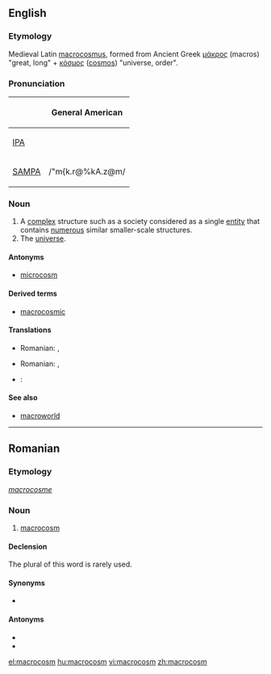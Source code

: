 ==English==
{{wikipedia}}

===Etymology===
Medieval Latin [[macrocosmus]], formed from Ancient Greek [[μάκρος]] (macros) "great, long" + [[κόσμος]] ([[cosmos]]) "universe, order".

===Pronunciation===
{| border=1 cellpadding=5
! !! General American
|-
| [[w:IPA|IPA]] || {{IPAchar|/ˈmæk.rəˌkɑ.zəm/}}
|-
| [[w:SAMPA|SAMPA]] || /"m{k.r@%kA.z@m/
|}

===Noun===
{{en-noun}}

# A [[complex]] structure such as a society considered as a single [[entity]] that contains [[numerous]] similar smaller-scale structures.
# The [[universe]].

====Antonyms====
* [[microcosm]]

====Derived terms====
* [[macrocosmic]]

====Translations====
{{trans-top|a complex structure containing smaller-scale structures}}
* Romanian: {{t-|ro|macrocosm|n}}, {{t|ro|macrocosmos|n}}
{{trans-mid}}
{{trans-bottom}}

{{trans-top|a complex structure containing smaller-scale structures}}
* Romanian: {{t-|ro|macrocosm|n}}, {{t|ro|macrocosmos|n}}
{{trans-mid}}
{{trans-bottom}}

{{checktrans-top}}
* {{ttbc|Dutch}}: {{t|nl|macrocosmos|m}}
{{trans-bottom}}

====See also====
* [[macroworld]]

----

==Romanian==

===Etymology===
{{etyl|fr|ro}} ''[[macrocosme]]''

===Noun===
{{ro-noun|gend=n|pl=macrocosmuri}}

# [[#English|macrocosm]]

====Declension====
The plural of this word is rarely used.
{{ro-noun-inv|gend=n|def=macrocosmul|gd=macrocosmului}}

====Synonyms====
* {{l|ro|macrocosmos}}

====Antonyms====
* {{l|ro|microcosm}}
* {{l|ro|microcosmos}}

[[el:macrocosm]]
[[hu:macrocosm]]
[[vi:macrocosm]]
[[zh:macrocosm]]